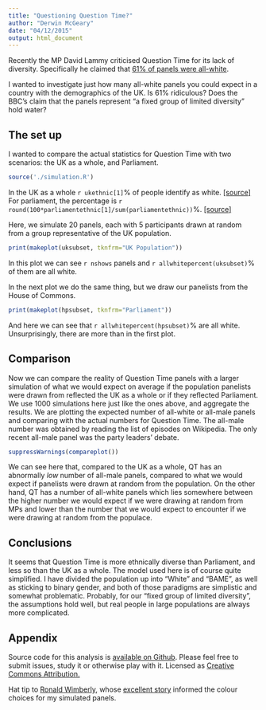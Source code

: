```yaml
---
title: "Questioning Question Time?"
author: "Derwin McGeary"
date: "04/12/2015"
output: html_document
---
```


Recently the MP David Lammy criticised Question Time for its lack of diversity. Specifically he claimed that [61% of panels were all-white](http://www.theguardian.com/media/2015/dec/02/david-lammy-complaint-question-time-lack-ethnic-diversity).

I wanted to investigate just how many all-white panels you could expect in a country with the demographics of the UK. Is 61% ridiculous? Does the BBC's claim that the panels represent "a fixed group of limited diversity" hold water?

## The set up

I wanted to compare the actual statistics for Question Time with two scenarios: the UK as a whole, and Parliament.

```r
source('./simulation.R')
```

In the UK as a whole `r ukethnic[1]`% of people identify as white. [[source]](https://en.wikipedia.org/wiki/Ethnic_groups_in_the_United_Kingdom) For parliament, the percentage is `r round(100*parliamentethnic[1]/sum(parliamentethnic))`%. [[source]](http://www.theguardian.com/media/2015/dec/02/david-lammy-complaint-question-time-lack-ethnic-diversity)

Here, we simulate 20 panels, each with 5 participants drawn at random from a group representative of the UK population.


```r
print(makeplot(uksubset, tknfrm="UK Population"))
```

In this plot we can see `r nshows` panels and `r allwhitepercent(uksubset)`% of them are all white.

In the next plot we do the same thing, but we draw our panelists from the House of Commons.


```r
print(makeplot(hpsubset, tknfrm="Parliament"))
```

And here we can see that `r allwhitepercent(hpsubset)`% are all white. Unsurprisingly, there are more than in the first plot.

## Comparison

Now we can compare the reality of Question Time panels with a larger simulation of what we would expect on average if the population panelists were drawn from reflected the UK as a whole or if they reflected Parliament. We use 1000 simulations here just like the ones above, and aggregate the results. We are plotting the expected number of all-white or all-male panels and comparing with the actual numbers for Question Time. The all-male number was obtained by reading the list of episodes on Wikipedia. The only recent all-male panel was the party leaders' debate.

```r
suppressWarnings(compareplot())
```

We can see here that, compared to the UK as a whole, QT has an abnormally *low* number of all-male panels, compared to what we would expect if panelists were drawn at random from the population. On the other hand, QT has a number of all-white panels which lies somewhere between the higher number we would expect if we were drawing at random from MPs and lower than the number that we would expect to encounter if we were drawing at random from the populace.

## Conclusions

It seems that Question Time is more ethnically diverse than Parliament, and less so than the UK as a whole. The model used here is of course quite simplified. I have divided the population up into "White" and "BAME", as well as sticking to binary gender, and both of those paradigms are simplistic and somewhat problematic. Probably, for our "fixed group of limited diversity", the assumptions hold well, but real people in large populations are always more complicated.

## Appendix 

Source code for this analysis is [available on Github](https://github.com/derwinmcgeary/QuestioningTime). Please feel free to submit issues, study it or otherwise play with it. Licensed as [Creative Commons Attribution.](http://creativecommons.org/licenses/by/3.0/)

Hat tip to [Ronald Wimberly](https://twitter.com/RaynardFaux), whose [excellent story](https://thenib.com/lighten-up-4f7f96ca8a7e#.td54aoyzh) informed the colour choices for my simulated panels.